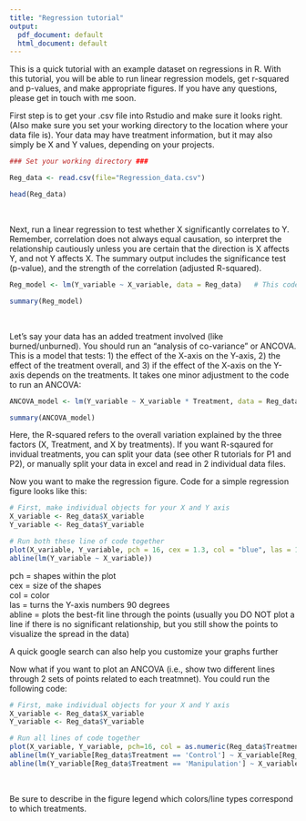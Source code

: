 ```yaml
---
title: "Regression tutorial"
output:
  pdf_document: default
  html_document: default
---
```

This is a quick tutorial with an example dataset on regressions in R. With this tutorial, you will be able to run linear regression models, get r-squared and p-values, and make appropriate figures. If you have any questions, please get in touch with me soon.
<br>
  
First step is to get your .csv file into Rstudio and make sure it looks right. (Also make sure you set your working directory to the location where your data file is). Your data may have treatment information, but it may also simply be X and Y values, depending on your projects.
```r
### Set your working directory ###

Reg_data <- read.csv(file="Regression_data.csv") 

head(Reg_data)
```
<br>
  
Next, run a linear regression to test whether X significantly correlates to Y. Remember, correlation does not always equal causation, so interpret the relationship cautiously unless you are certain that the direction is X affects Y, and not Y affects X. The summary output includes the significance test (p-value), and the strength of the correlation (adjusted R-squared).
```r
Reg_model <- lm(Y_variable ~ X_variable, data = Reg_data)   # This code says to make an object based on the linear model of Y predicted by X, using Reg_data.

summary(Reg_model)
```
<br>
  
Let's say your data has an added treatment involved (like burned/unburned). You should run an "analysis of co-variance" or ANCOVA. This is a model that tests: 1) the effect of the X-axis on the Y-axis, 2) the effect of the treatment overall, and 3) if the effect of the X-axis on the Y-axis depends on the treatments. It takes one minor adjustment to the code to run an ANCOVA:
```r
ANCOVA_model <- lm(Y_variable ~ X_variable * Treatment, data = Reg_data)   

summary(ANCOVA_model)
```
Here, the R-squared refers to the overall variation explained by the three factors (X, Treatment, and X by treatments). If you want R-sqaured for invidual treatments, you can split your data (see other R tutorials for P1 and P2), or manually split your data in excel and read in 2 individual data files.
<br>
  
Now you want to make the regression figure. Code for a simple regression figure looks like this:
```r
# First, make individual objects for your X and Y axis
X_variable <- Reg_data$X_variable
Y_variable <- Reg_data$Y_variable

# Run both these line of code together
plot(X_variable, Y_variable, pch = 16, cex = 1.3, col = "blue", las = 1, main = "Y_variable plotted against X_variable", xlab = "X_variable (units)", ylab = "Y_variable (units)")
abline(lm(Y_variable ~ X_variable))
```
  
pch = shapes within the plot  
cex = size of the shapes  
col = color   
las = turns the Y-axis numbers 90 degrees   
abline = plots the best-fit line through the points (usually you DO NOT plot a line if there is no significant relationship, but you still show the points to visualize the spread in the data)  
  
A quick google search can also help you customize your graphs further
<br>
  
Now what if you want to plot an ANCOVA (i.e., show two different lines through 2 sets of points related to each treatmnet). You could run the following code:
```r
# First, make individual objects for your X and Y axis
X_variable <- Reg_data$X_variable
Y_variable <- Reg_data$Y_variable

# Run all lines of code together
plot(X_variable, Y_variable, pch=16, col = as.numeric(Reg_data$Treatment), cex = 1.3, las = 1, main = "Y_variable plotted against X_variable", xlab = "X_variable (units)", ylab = "Y_variable (units)")
abline(lm(Y_variable[Reg_data$Treatment == 'Control'] ~ X_variable[Reg_data$Treatment == 'Control']), lty = "solid")
abline(lm(Y_variable[Reg_data$Treatment == 'Manipulation'] ~ X_variable[Reg_data$Treatment == 'Manipulation']), lty = "dashed")
```
<br>
  
Be sure to describe in the figure legend which colors/line types correspond to which treatments.
<br>
